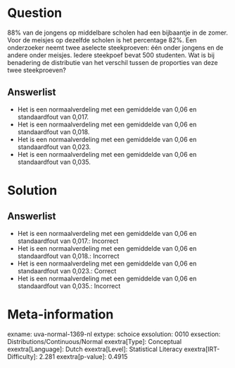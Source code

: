 Question
========

88% van de jongens op middelbare scholen had een bijbaantje in de zomer.
Voor de meisjes op dezelfde scholen is het percentage 82%. Een
onderzoeker neemt twee aselecte steekproeven: één onder jongens en de
andere onder meisjes. Iedere steekpoef bevat 500 studenten. Wat is bij
benadering de distributie van het verschil tussen de proporties van deze
twee steekproeven?

Answerlist
----------

* Het is een normaalverdeling met een gemiddelde van 0,06 en standaardfout van 0,017.
* Het is een normaalverdeling met een gemiddelde van 0,06 en standaardfout van 0,018.
* Het is een normaalverdeling met een gemiddelde van 0,06 en standaardfout van 0,023.
* Het is een normaalverdeling met een gemiddelde van 0,06 en standaardfout van 0,035.

Solution
========

Answerlist
----------

* Het is een normaalverdeling met een gemiddelde van 0,06 en standaardfout van 0,017.: Incorrect
* Het is een normaalverdeling met een gemiddelde van 0,06 en standaardfout van 0,018.: Incorrect
* Het is een normaalverdeling met een gemiddelde van 0,06 en standaardfout van 0,023.: Correct
* Het is een normaalverdeling met een gemiddelde van 0,06 en standaardfout van 0,035.: Incorrect

Meta-information
================
exname: uva-normal-1369-nl
extype: schoice
exsolution: 0010
exsection: Distributions/Continuous/Normal
exextra[Type]: Conceptual
exextra[Language]: Dutch
exextra[Level]: Statistical Literacy
exextra[IRT-Difficulty]: 2.281
exextra[p-value]: 0.4915
